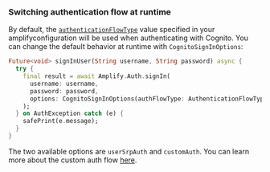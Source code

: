 ### Switching authentication flow at runtime 

By default, the [`authenticationFlowType`](https://docs.aws.amazon.com/cognito/latest/developerguide/amazon-cognito-user-pools-authentication-flow.html) value specified in your amplifyconfiguration will be used when authenticating with Cognito. You can change the default behavior at runtime with `CognitoSignInOptions`:

```dart
Future<void> signInUser(String username, String password) async {
  try {
    final result = await Amplify.Auth.signIn(
      username: username,
      password: password,
      options: CognitoSignInOptions(authFlowType: AuthenticationFlowType.customAuth),
    );
  } on AuthException catch (e) {
    safePrint(e.message);
  }
}
```

The two available options are `userSrpAuth` and `customAuth`. You can learn more about the custom auth flow [here](/lib/auth/signin_with_custom_flow).